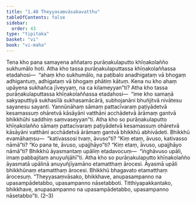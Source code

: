 ```yaml
---
title: "1.48 Theyyasaṃvāsakavatthu"
tableOfContents: false
sidebar:
  order: 43
type: "tipitaka"
basket: "vi"
book: "vi-maha"
---
```



<DynamicBreadcrumb />

<Division number="110" book="vi-maha" bookNo="3" page="120">

<Paragraph number="483" book="vi-maha">
Tena kho pana samayena aññataro purāṇakulaputto khīṇakolañño sukhumālo hoti. Atha kho tassa purāṇakulaputtassa khīṇakolaññassa etadahosi—  “ahaṃ kho sukhumālo, na paṭibalo anadhigataṃ vā bhogaṃ adhigantuṃ, adhigataṃ vā bhogaṃ phātiṃ kātuṃ. Kena nu kho ahaṃ upāyena sukhañca jīveyyaṃ, na ca kilameyyan”ti? Atha kho tassa purāṇakulaputtassa khīṇakolaññassa etadahosi—  “ime kho samaṇā sakyaputtiyā sukhasīlā sukhasamācārā, subhojanāni bhuñjitvā nivātesu sayanesu sayanti. Yannūnāhaṃ sāmaṃ pattacīvaraṃ paṭiyādetvā kesamassuṃ ohāretvā kāsāyāni vatthāni acchādetvā ārāmaṃ gantvā bhikkhūhi saddhiṃ saṃvaseyyan”ti. Atha kho so purāṇakulaputto khīṇakolañño sāmaṃ pattacīvaraṃ paṭiyādetvā kesamassuṃ ohāretvā kāsāyāni vatthāni acchādetvā ārāmaṃ gantvā bhikkhū abhivādeti. Bhikkhū evamāhaṃsu—  “kativassosi tvaṃ, āvuso”ti? “Kiṃ etaṃ, āvuso, kativasso nāmā”ti? “Ko pana te, āvuso, upajjhāyo”ti? “Kiṃ etaṃ, āvuso, upajjhāyo nāmā”ti? Bhikkhū āyasmantaṃ upāliṃ etadavocuṃ—  “iṅghāvuso upāli, imaṃ pabbajitaṃ anuyuñjāhī”ti. Atha kho so purāṇakulaputto khīṇakolañño āyasmatā upālinā anuyuñjīyamāno etamatthaṃ ārocesi. Āyasmā upāli bhikkhūnaṃ etamatthaṃ ārocesi. Bhikkhū bhagavato etamatthaṃ ārocesuṃ. “Theyyasaṃvāsako, bhikkhave, anupasampanno na upasampādetabbo, upasampanno nāsetabboti. Titthiyapakkantako, bhikkhave, anupasampanno na upasampādetabbo, upasampanno nāsetabbo”ti. (2–3)
</Paragraph>
</Division>